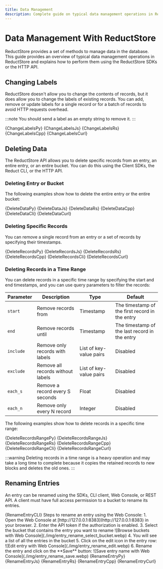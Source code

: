 ```yaml
---
title: Data Management
description: Complete guide on typical data management operations in ReductStore.
---
```



<head>
  <link
    rel="canonical"
    href="https://www.reduct.store/docs/guides/data-management"
  />
</head>

# Data Management With ReductStore

ReductStore provides a set of methods to manage data in the database. This guide provides an overview of typical data management operations in ReductStore and explains how to perform them using the ReductStore SDKs or the HTTP API.

## Changing Labels

ReductStore doesn't allow you to change the contents of records, but it does allow you to change the labels of existing records.
You can add, remove or update labels for a single record or for a batch of records to avoid HTTP requests overhead.

:::note
You should send a label as an empty string to remove it.
:::


<Tabs>
  <TabItem value="Python">
    <CodeBlock language="python">{ChangeLabelsPy}</CodeBlock>
  </TabItem>
  <TabItem value="JavaScript">
    <CodeBlock language="javascript">{ChangeLabelsJs}</CodeBlock>
  </TabItem>
  <TabItem value="Rust">
    <CodeBlock language="rust">{ChangeLabelsRs}</CodeBlock>
  </TabItem>
  <TabItem value="C++">
    <CodeBlock language="cpp">{ChangeLabelsCpp}</CodeBlock>
  </TabItem>
  <TabItem value="cURL">
    <CodeBlock language="bash">{ChangeLabelsCurl}</CodeBlock>
  </TabItem>
</Tabs>

## Deleting Data

The ReductStore API allows you to delete specific records from an entry, an entire entry, or an entire bucket.
You can do this using the Client SDKs, the Reduct CLI, or the HTTP API.

### Deleting Entry or Bucket

The following examples show how to delete the entire entry or the entire bucket:


<Tabs>
  <TabItem value="Python">
    <CodeBlock language="python">{DeleteDataPy}</CodeBlock>
  </TabItem>
  <TabItem value="JavaScript">
    <CodeBlock language="javascript">{DeleteDataJs}</CodeBlock>
  </TabItem>
  <TabItem value="Rust">
    <CodeBlock language="rust">{DeleteDataRs}</CodeBlock>
  </TabItem>
  <TabItem value="C++">
    <CodeBlock language="cpp">{DeleteDataCpp}</CodeBlock>
  </TabItem>
  <TabItem value="CLI">
    <CodeBlock language="bash">{DeleteDataCli}</CodeBlock>
  </TabItem>
  <TabItem value="cURL">
    <CodeBlock language="bash">{DeleteDataCurl}</CodeBlock>
  </TabItem>
</Tabs>

### Deleting Specific Records

You can remove a single record from an entry or a set of records by specifying their timestamps.


<Tabs>
  <TabItem value="Python">
    <CodeBlock language="python">{DeleteRecordsPy}</CodeBlock>
  </TabItem>
  <TabItem value="JavaScript">
    <CodeBlock language="javascript">{DeleteRecordsJs}</CodeBlock>
  </TabItem>
  <TabItem value="Rust">
    <CodeBlock language="rust">{DeleteRecordsRs}</CodeBlock>
  </TabItem>
  <TabItem value="C++">
    <CodeBlock language="cpp">{DeleteRecordsCpp}</CodeBlock>
  </TabItem>
  <TabItem value="CLI">
    <CodeBlock language="bash">{DeleteRecordsCli}</CodeBlock>
  </TabItem>
  <TabItem value="cURL">
    <CodeBlock language="bash">{DeleteRecordsCurl}</CodeBlock>
  </TabItem>
</Tabs>

### Deleting Records in a Time Range

You can delete records in a specific time range by specifying the start and end timestamps, and you can use query parameters to filter the records:

| Parameter | Description                       | Type                    | Default                                        |
| --------- | --------------------------------- | ----------------------- | ---------------------------------------------- |
| `start`   | Remove records from               | Timestamp               | The timestamp of the first record in the entry |
| `end`     | Remove records until              | Timestamp               | The timestamp of the last record in the entry  |
| `include` | Remove only records with labels   | List of key-value pairs | Disabled                                       |
| `exclude` | Remove all records without labels | List of key-value pairs | Disabled                                       |
| `each_s`  | Remove a record every S seconds   | Float                   | Disabled                                       |
| `each_n`  | Remove only every N record        | Integer                 | Disabled                                       |

The following examples show how to delete records in a specific time range:


<Tabs>
  <TabItem value="Python">
    <CodeBlock language="python">{DeleteRecordsRangePy}</CodeBlock>
  </TabItem>
  <TabItem value="JavaScript">
    <CodeBlock language="javascript">{DeleteRecordsRangeJs}</CodeBlock>
  </TabItem>
  <TabItem value="Rust">
    <CodeBlock language="rust">{DeleteRecordsRangeRs}</CodeBlock>
  </TabItem>
  <TabItem value="C++">
    <CodeBlock language="cpp">{DeleteRecordsRangeCpp}</CodeBlock>
  </TabItem>
  <TabItem value="CLI">
    <CodeBlock language="bash">{DeleteRecordsRangeCli}</CodeBlock>
  </TabItem>
  <TabItem value="cURL">
    <CodeBlock language="bash">{DeleteRecordsRangeCurl}</CodeBlock>
  </TabItem>
</Tabs>

:::warning
Deleting records in a time range is a heavy operation and may take a long time to complete because it copies the retained records to new blocks and deletes the old ones.
:::

## Renaming Entries

An entry can be renamed using the SDKs, CLI client, Web Console, or REST API. A client must have full access permission to a bucket to rename its entries.


<Tabs>
  <TabItem value="CLI">
    <CodeBlock language="shell">{RenameEntryCLI}</CodeBlock>
  </TabItem>
  <TabItem value="Web Console">
    Steps to rename an entry using the Web Console: 1. Open the Web Console at
    [http://127.0.0.1:8383](http://127.0.0.1:8383) in your browser. 2. Enter the
    API token if the authorization is enabled. 3. Select the bucket that
    contains the entry you want to rename ![Browse buckets with Web
    Console](./img/entry_rename_select_bucket.webp) 4. You will see a list of
    all the entries in the bucket 5. Click on the edit icon in the entry row:
    ![Edit entry with Web Console](./img/entry_rename_edit.webp) 6. Rename the
    entry and click on the **Save** button: ![Save entry name with Web
    Console](./img/entry_rename_save.webp)
  </TabItem>
  <TabItem value="Python">
    <CodeBlock language="python">{RenameEntryPy}</CodeBlock>
  </TabItem>
  <TabItem value="JavaScript">
    <CodeBlock language="javascript">{RenameEntryJs}</CodeBlock>
  </TabItem>
  <TabItem value="Rust">
    <CodeBlock language="rust">{RenameEntryRs}</CodeBlock>
  </TabItem>
  <TabItem value="C++">
    <CodeBlock language="cpp">{RenameEntryCpp}</CodeBlock>
  </TabItem>
  <TabItem value="cURL">
    <CodeBlock language="bash">{RenameEntryCurl}</CodeBlock>
  </TabItem>
</Tabs>
